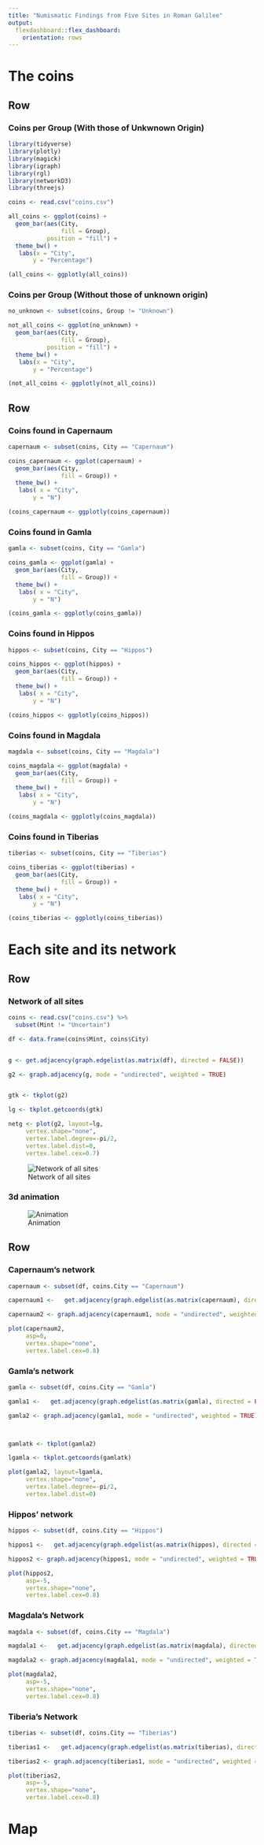 ```yaml
---
title: "Numismatic Findings from Five Sites in Roman Galilee"
output: 
  flexdashboard::flex_dashboard:
    orientation: rows
---
```


The coins
==================

Row 
-------------------------------------
    
### Coins per Group (With those of Unkwnown Origin)
    
```r
library(tidyverse)
library(plotly)
library(magick)
library(igraph)
library(rgl)
library(networkD3)
library(threejs)

coins <- read.csv("coins.csv")

all_coins <- ggplot(coins) +
  geom_bar(aes(City, 
               fill = Group), 
           position = "fill") +
  theme_bw() +
   labs(x = "City",
       y = "Percentage") 

(all_coins <- ggplotly(all_coins))
```
   
### Coins per Group (Without those of unknown origin)
    
```r

no_unknown <- subset(coins, Group != "Unknown")

not_all_coins <- ggplot(no_unknown) +
  geom_bar(aes(City, 
               fill = Group), 
           position = "fill") +
  theme_bw() +
   labs(x = "City",
       y = "Percentage")

(not_all_coins <- ggplotly(not_all_coins))

```   

Row {.tabset .tabset-fade}
-------------------------------------
   
### Coins found in Capernaum 

```r

capernaum <- subset(coins, City == "Capernaum")

coins_capernaum <- ggplot(capernaum) +
  geom_bar(aes(City,
               fill = Group)) +
  theme_bw() +
   labs( x = "City",
       y = "N")

(coins_capernaum <- ggplotly(coins_capernaum))
```   
 
### Coins found in Gamla
    
```r
gamla <- subset(coins, City == "Gamla")

coins_gamla <- ggplot(gamla) +
  geom_bar(aes(City,
               fill = Group)) +
  theme_bw() +
   labs( x = "City",
       y = "N")

(coins_gamla <- ggplotly(coins_gamla))
```

### Coins found in Hippos
    
```r

hippos <- subset(coins, City == "Hippos")

coins_hippos <- ggplot(hippos) +
  geom_bar(aes(City,
               fill = Group)) +
  theme_bw() +
   labs( x = "City",
       y = "N")

(coins_hippos <- ggplotly(coins_hippos))

```

### Coins found in Magdala
    
```r

magdala <- subset(coins, City == "Magdala")

coins_magdala <- ggplot(magdala) +
  geom_bar(aes(City,
               fill = Group)) +
  theme_bw() +
   labs( x = "City",
       y = "N")

(coins_magdala <- ggplotly(coins_magdala))

```

### Coins found in Tiberias
    
```r

tiberias <- subset(coins, City == "Tiberias")

coins_tiberias <- ggplot(tiberias) +
  geom_bar(aes(City,
               fill = Group)) +
  theme_bw() +
   labs( x = "City",
       y = "N")

(coins_tiberias <- ggplotly(coins_tiberias))
```

Each site and its network
==================

Row 
-------------------------------------

### Network of all sites

```r

coins <- read.csv("coins.csv") %>%
  subset(Mint != "Uncertain")

df <- data.frame(coins$Mint, coins$City)


g <- get.adjacency(graph.edgelist(as.matrix(df), directed = FALSE))

g2 <- graph.adjacency(g, mode = "undirected", weighted = TRUE)


gtk <- tkplot(g2)

lg <- tkplot.getcoords(gtk)

netg <- plot(g2, layout=lg,
     vertex.shape="none",
     vertex.label.degree=-pi/2,
     vertex.label.dist=0,
     vertex.label.cex=0.7)

```

![Network of all sites](network.png)



### 3d animation

![Animation](movie.gif)

Row {.tabset .tabset-fade}
-------------------------------------

### Capernaum's network

```r

capernaum <- subset(df, coins.City == "Capernaum")

capernaum1 <-   get.adjacency(graph.edgelist(as.matrix(capernaum), directed = FALSE))

capernaum2 <- graph.adjacency(capernaum1, mode = "undirected", weighted = TRUE)

plot(capernaum2, 
     asp=0,
     vertex.shape="none",
     vertex.label.cex=0.8)

```

### Gamla's network

```r

gamla <- subset(df, coins.City == "Gamla")

gamla1 <-   get.adjacency(graph.edgelist(as.matrix(gamla), directed = FALSE))

gamla2 <- graph.adjacency(gamla1, mode = "undirected", weighted = TRUE)



gamlatk <- tkplot(gamla2)

lgamla <- tkplot.getcoords(gamlatk)

plot(gamla2, layout=lgamla,
     vertex.shape="none",
     vertex.label.degree=-pi/2,
     vertex.label.dist=0)

```

### Hippos' network

```r

hippos <- subset(df, coins.City == "Hippos")

hippos1 <-   get.adjacency(graph.edgelist(as.matrix(hippos), directed = FALSE))

hippos2 <- graph.adjacency(hippos1, mode = "undirected", weighted = TRUE)

plot(hippos2, 
     asp=-5,
     vertex.shape="none",
     vertex.label.cex=0.8)

```

### Magdala's Network

```r

magdala <- subset(df, coins.City == "Magdala")

magdala1 <-   get.adjacency(graph.edgelist(as.matrix(magdala), directed = FALSE))

magdala2 <- graph.adjacency(magdala1, mode = "undirected", weighted = TRUE)

plot(magdala2, 
     asp=-5,
     vertex.shape="none",
     vertex.label.cex=0.8)

```

### Tiberia's Network

```r

tiberias <- subset(df, coins.City == "Tiberias")

tiberias1 <-   get.adjacency(graph.edgelist(as.matrix(tiberias), directed = FALSE))

tiberias2 <- graph.adjacency(tiberias1, mode = "undirected", weighted = TRUE)

plot(tiberias2, 
     asp=-5,
     vertex.shape="none",
     vertex.label.cex=0.8)

```

Map
==================
